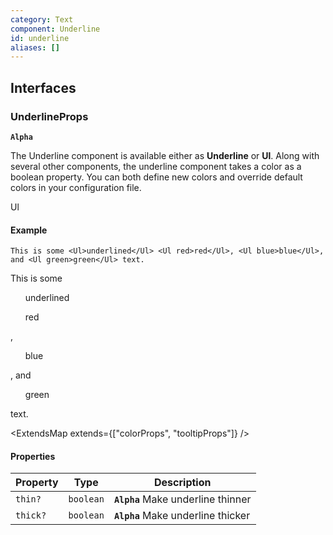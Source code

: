```yaml
---
category: Text
component: Underline
id: underline
aliases: []
---
```


## Interfaces

### UnderlineProps

**`Alpha`**

The Underline component is available either as **Underline** or **Ul**. Along with several other components, the underline component takes a color as a boolean property. You can both define new colors and override default colors in your configuration file.

<Hint alias>Ul</Hint>

#### Example

```mdx
This is some <Ul>underlined</Ul> <Ul red>red</Ul>, <Ul blue>blue</Ul>, and <Ul green>green</Ul> text.
```

This is some <Ul>underlined</Ul> <Ul red>red</Ul>, <Ul blue>blue</Ul>, and <Ul green>green</Ul> text.

<ExtendsMap extends={["colorProps", "tooltipProps"]} />

#### Properties

| Property | Type      | Description                        |
| -------- | --------- | ---------------------------------- |
| `thin?`  | `boolean` | **`Alpha`** Make underline thinner |
| `thick?` | `boolean` | **`Alpha`** Make underline thicker |


